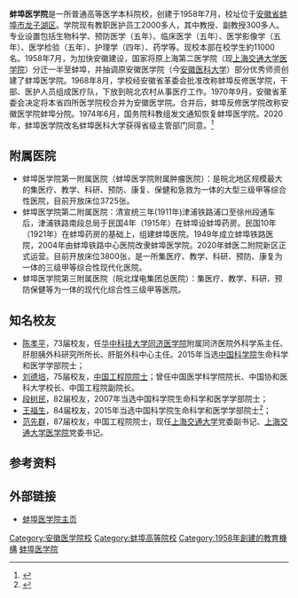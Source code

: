 {{coord|32|54|33.53|N|117|25|25.71|E|display=title}}
{{Infobox university
|name              = 蚌埠医学院
|EnglishName       = Bengbu Medical College
|native_name       = 
|image             = 
|caption           = 
|latin_name        = 
|motto             = 笃学 精业 修德 厚生
|zhmotto           = 
|established       = 1958年
|closed            = 
|re-established    = 
|anniversary       = 
|type              = [[公立大学|公立大学]]
|religious         = 
|endowment         = 
|officer_in_charge = 
|chairman_label    = 
|chairman          = 
|secretary         = [[蒋家平|蒋家平]]
|chancellor        = 
|president         = [[翁建平|翁建平]]
|vice-president    = [[陈昌杰|陈昌杰]]
|superintendent    = 
|provost           = 
|vice_chancellor   = 
|principal         = 
|dean              = 
|director          = 
|head_label        = 党委副书记
|head              = [[王俊和|王俊和]]
|faculty           = 
|staff             = 
|students          = 
|undergrad         = 12599名
|postgrad          = 1732名
|doctoral          = 
|国防生            = 
|other             = 
|address           = {{CHN}}[[安徽省|安徽省]][[蚌埠市|蚌埠市]]东海大道2600号
|country           = 
|state             = 
|province          = 
|city              = 
|color             = 
|campus            = 
|area              = 1760余亩
|covered_area      = 
|former_names      = 
|free_label        = 
|free              = 
|colors            = 
|nickname          = 
|mascot            = 
|magazine          = 
|athlete           = 
|conference        = 
|books             = 
|legal_person      = 
|affiliations      = [[安徽省教育厅|安徽省教育厅]]
|zip               = 
|telephone         = 
|fax               = 
|website           = https://www.bbmc.edu.cn/
|logo              = 
|footnotes         = 
}}

'''蚌埠医学院'''是一所普通高等医学本科院校，创建于1958年7月，校址位于[[安徽省|安徽省]][[蚌埠市|蚌埠市]][[龙子湖区|龙子湖区]]。学院现有教职医护员工2000多人，其中教授、副教授300多人。专业设置包括生物科学、预防医学（五年）、临床医学（五年）、医学影像学（五年）、医学检验（五年）、护理学（四年）、药学等。现校本部在校学生約11000名。1958年7月，为加快安徽建设，国家将原上海第二医学院（现[[上海交通大学医学院|上海交通大学医学院]]）分迁一半至蚌埠，并抽调原安徽医学院（今[[安徽医科大学|安徽医科大学]]）部分优秀师资创建了蚌埠医学院。1968年8月，学校经安徽省革委会批准改称蚌埠反修医学院，干部、医护人员组成医疗队，下放到皖北农村从事医疗工作。1970年9月，安徽省革委会决定将本省四所医学院校合并为安徽医学院。合并后，蚌埠反修医学院改称安徽医学院蚌埠分院。1974年6月，国务院科教组发文通知恢复蚌埠医学院。2020年，蚌埠医学院改名蚌埠医科大学获得省级主管部门同意。<ref>{{cite web|url=http://www.bjnews.com.cn/edu/2019/11/09/647847.html|title=蚌埠医学院改名蚌埠医科大学|publisher=新京报|access-date=2020-02-23|archive-date=2020-02-23|archive-url=https://web.archive.org/web/20200223135924/http://www.bjnews.com.cn/edu/2019/11/09/647847.html|dead-url=no}}</ref>

==附属医院==
*蚌埠医学院第一附属医院（蚌埠医学院附属肿瘤医院）：是皖北地区规模最大的集医疗、教学、科研、预防、康复、保健和急救为一体的大型三级甲等综合性医院，目前开放床位3725张。
*蚌埠医学院第二附属医院：清宣统三年(1911年)津浦铁路浦口至徐州段通车后，津浦铁路南段总局于民国4年（1915年）在蚌埠设蚌埠药房。民国10年（1921年）在蚌埠药房的基础上，组建蚌埠医院。1949年成立蚌埠铁路医院，2004年由蚌埠铁路中心医院改隶蚌埠医学院。2020年蚌医二附院新区正式运营。目前开放床位3800张，是一所集医疗、教学、科研、预防、康复为一体的三级甲等综合性现代化医院。
*蚌埠医学院第三附属医院（皖北煤电集团总医院）：集医疗、教学、科研、预防保健等为一体的现代化综合性三级甲等医院。

== 知名校友 ==
*[[陈孝平|陈孝平]]，73届校友，任[[华中科技大学|华中科技大学]][[同济医学院|同济医学院]]附属同济医院外科学系主任、肝胆胰外科研究所所长、肝脏外科中心主任。2015年当选[[中国科学院|中国科学院]]生命科学和医学学部院士；
*[[刘德培_(院士)|刘德培]]，75届校友，[[中国工程院院士|中国工程院院士]]；曾任中国医学科学院院长、中国协和医科大学校长、中国工程院副院长。
*[[段树民|段树民]]，82届校友，2007年当选中国科学院生命科学和医学学部院士；
*[[王福生|王福生]]，84届校友，2015年当选中国科学院生命科学和医学学部院士<ref >{{cite web |url=http://www.cunet.com.cn/daxue/HTML/226558.html |language= |title=蚌埠医学院校友陈孝平、王福生当选中国科学院院士 |publisher=蚌埠医学院 |date=2015-12-08 |accessdate= |archive-url=https://web.archive.org/web/20160326165948/http://www.cunet.com.cn/daxue/HTML/226558.html |archive-date=2016-03-26 |dead-url=yes }}</ref>；
*[[范先群|范先群]]，87届校友，中国工程院院士，现任[[上海交通大学|上海交通大学]]党委副书记、[[上海交通大学医学院|上海交通大学医学院]]党委书记。

== 参考资料 ==
{{reflist}}

==外部链接==
*[http://www.bbmc.edu.cn/ 蚌埠医学院主页] {{Wayback|url=http://www.bbmc.edu.cn/ |date=20210204043657 }}

{{安徽高等院校}}

[[Category:安徽医学院校|Category:安徽医学院校]]
[[Category:蚌埠高等院校|Category:蚌埠高等院校]]
[[Category:1958年創建的教育機構|Category:1958年創建的教育機構]]
[[Category:蚌埠医学院|]]